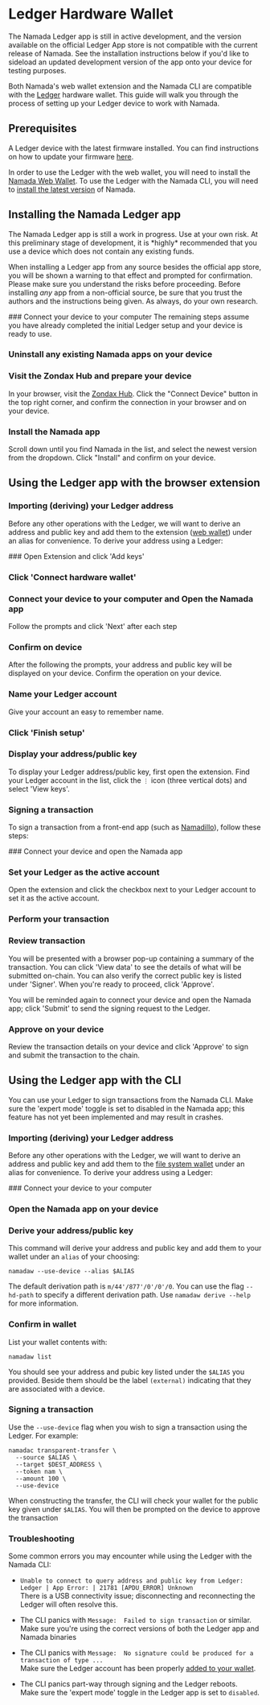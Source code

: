 
# Ledger Hardware Wallet

<Callout type="info">
The Namada Ledger app is still in active development, and the version available on the official Ledger App store is not compatible with the current release of Namada. 
See the installation instructions below if you'd like to sideload an updated development version of the app onto your device for testing purposes.
</Callout>

Both Namada's web wallet extension and the Namada CLI are compatible with the [Ledger](https://www.ledger.com/) hardware wallet. 
This guide will walk you through the process of setting up your Ledger device to work with Namada.

## Prerequisites
A Ledger device with the latest firmware installed. You can find instructions on how to update your firmware [here](https://support.ledger.com/hc/en-us/articles/360002731113-Update-device-firmware).

In order to use the Ledger with the web wallet, you will need to install the [Namada Web Wallet](./web-wallet.mdx#install). To use the Ledger with the Namada CLI, 
you will need to [install the latest version](./../../introduction/install.mdx) of Namada.

## Installing the Namada Ledger app
<Callout type="warning">
The Namada Ledger app is still a work in progress. Use at your own risk. At this preliminary stage of development, it is *highly* recommended that you use a device which 
does not contain any existing funds.  

When installing a Ledger app from any source besides the official app store, you will be shown a warning to that effect and prompted for confirmation. Please make sure you 
understand the risks before proceeding. Before installing *any* app from a non-official source, be sure that you trust the authors and the instructions being given. As always, do your own research.
</Callout>

<Steps>
### Connect your device to your computer 
The remaining steps assume you have already completed the initial Ledger setup and your device is ready to use.

### Uninstall any existing Namada apps on your device

### Visit the Zondax Hub and prepare your device
In your browser, visit the [Zondax Hub](https://hub.zondax.ch). Click the "Connect Device" button in the top right corner, and confirm the connection in your browser and on your device.

### Install the Namada app
Scroll down until you find Namada in the list, and select the newest version from the dropdown. Click "Install" and confirm on your device.

</Steps>

## Using the Ledger app with the browser extension

### Importing (deriving) your Ledger address
Before any other operations with the Ledger, we will want to derive an address and public key and add them to the extension ([web wallet](./web-wallet.mdx)) under an alias for convenience.
To derive your address using a Ledger:

<Steps>
### Open Extension and click 'Add keys'

### Click 'Connect hardware wallet'

### Connect your device to your computer and Open the Namada app
Follow the prompts and click 'Next' after each step

### Confirm on device
After the following the prompts, your address and public key will be displayed on your device. Confirm the operation on your device.

### Name your Ledger account
Give your account an easy to remember name.

### Click 'Finish setup'
</Steps>

### Display your address/public key
To display your Ledger address/public key, first open the extension. Find your Ledger account in the list, click the `⋮` icon (three vertical dots) and select 'View keys'. 

### Signing a transaction
To sign a transaction from a front-end app (such as [Namadillo](./../../integrating-with-namada/interface.mdx)), follow these steps:

<Steps>
### Connect your device and open the Namada app

### Set your Ledger as the active account
Open the extension and click the checkbox next to your Ledger account to set it as the active account.

### Perform your transaction

### Review transaction
You will be presented with a browser pop-up containing a summary of the transaction. You can click 'View data' to see the 
details of what will be submitted on-chain. You can also verify the correct public key is listed under 'Signer'. When you're 
ready to proceed, click 'Approve'.  

You will be reminded again to connect your device and open the Namada app; click 'Submit' to send the signing request to the Ledger.

### Approve on your device
Review the transaction details on your device and click 'Approve' to sign and submit the transaction to the chain.
</Steps>

## Using the Ledger app with the CLI
You can use your Ledger to sign transactions from the Namada CLI.
<Callout type="warning">
Make sure the 'expert mode' toggle is set to disabled in the Namada app; this feature has not yet been implemented and may result in crashes.
</Callout>

### Importing (deriving) your Ledger address
Before any other operations with the Ledger, we will want to derive an address and public key and add them to the [file system wallet](./file-system-wallet.mdx) under an alias for convenience.
To derive your address using a Ledger:

<Steps>
### Connect your device to your computer

### Open the Namada app on your device

### Derive your address/public key
This command will derive your address and public key and add them to your wallet under an `alias` of your choosing:
```
namadaw --use-device --alias $ALIAS
```
The default derivation path is `m/44'/877'/0'/0'/0`. You can use the flag `--hd-path` to specify a different derivation path. Use `namadaw derive --help` for more information.

### Confirm in wallet
List your wallet contents with:
```
namadaw list
```
You should see your address and pubic key listed under the `$ALIAS` you provided. Beside them should be the label `(external)` indicating that they are associated with a device.
</Steps>

### Signing a transaction
Use the `--use-device` flag when you wish to sign a transaction using the Ledger. For example:
```
namadac transparent-transfer \
  --source $ALIAS \
  --target $DEST_ADDRESS \
  --token nam \
  --amount 100 \
  --use-device
```
When constructing the transfer, the CLI will check your wallet for the public key given under `$ALIAS`. You will then be prompted on the device to approve the transaction

### Troubleshooting
Some common errors you may encounter while using the Ledger with the Namada CLI:

- `Unable to connect to query address and public key from Ledger: Ledger | App Error: | 21781 [APDU_ERROR] Unknown`  
There is a USB connectivity issue; disconnecting and reconnecting the Ledger will often resolve this.

- The CLI panics with `Message:  Failed to sign transaction` or similar.  
Make sure you're using the correct versions of both the Ledger app and Namada binaries

- The CLI panics with `Message:  No signature could be produced for a transaction of type ...`  
Make sure the Ledger account has been properly [added to your wallet](#importing-deriving-your-ledger-address-1).

- The CLI panics part-way through signing and the Ledger reboots.  
Make sure the 'expert mode' toggle in the Ledger app is set to `disabled`.